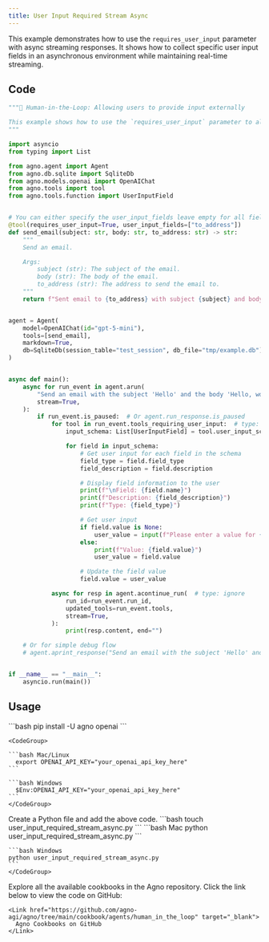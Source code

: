 ```yaml
---
title: User Input Required Stream Async
---
```


This example demonstrates how to use the `requires_user_input` parameter with async streaming responses. It shows how to collect specific user input fields in an asynchronous environment while maintaining real-time streaming.

## Code

```python user_input_required_stream_async.py
"""🤝 Human-in-the-Loop: Allowing users to provide input externally

This example shows how to use the `requires_user_input` parameter to allow users to provide input externally.
"""

import asyncio
from typing import List

from agno.agent import Agent
from agno.db.sqlite import SqliteDb
from agno.models.openai import OpenAIChat
from agno.tools import tool
from agno.tools.function import UserInputField


# You can either specify the user_input_fields leave empty for all fields to be provided by the user
@tool(requires_user_input=True, user_input_fields=["to_address"])
def send_email(subject: str, body: str, to_address: str) -> str:
    """
    Send an email.

    Args:
        subject (str): The subject of the email.
        body (str): The body of the email.
        to_address (str): The address to send the email to.
    """
    return f"Sent email to {to_address} with subject {subject} and body {body}"


agent = Agent(
    model=OpenAIChat(id="gpt-5-mini"),
    tools=[send_email],
    markdown=True,
    db=SqliteDb(session_table="test_session", db_file="tmp/example.db"),
)


async def main():
    async for run_event in agent.arun(
        "Send an email with the subject 'Hello' and the body 'Hello, world!'",
        stream=True,
    ):
        if run_event.is_paused:  # Or agent.run_response.is_paused
            for tool in run_event.tools_requiring_user_input:  # type: ignore
                input_schema: List[UserInputField] = tool.user_input_schema  # type: ignore

                for field in input_schema:
                    # Get user input for each field in the schema
                    field_type = field.field_type
                    field_description = field.description

                    # Display field information to the user
                    print(f"\nField: {field.name}")
                    print(f"Description: {field_description}")
                    print(f"Type: {field_type}")

                    # Get user input
                    if field.value is None:
                        user_value = input(f"Please enter a value for {field.name}: ")
                    else:
                        print(f"Value: {field.value}")
                        user_value = field.value

                    # Update the field value
                    field.value = user_value

            async for resp in agent.acontinue_run(  # type: ignore
                run_id=run_event.run_id,
                updated_tools=run_event.tools,
                stream=True,
            ):
                print(resp.content, end="")

    # Or for simple debug flow
    # agent.aprint_response("Send an email with the subject 'Hello' and the body 'Hello, world!'")


if __name__ == "__main__":
    asyncio.run(main())
```

## Usage

<Steps>
  <Snippet file="create-venv-step.mdx" />

  <Step title="Install libraries">
    ```bash
    pip install -U agno openai
    ```
  </Step>

  <Step title="Export your OpenAI API key">

    <CodeGroup>

    ```bash Mac/Linux
      export OPENAI_API_KEY="your_openai_api_key_here"
    ```

    ```bash Windows
      $Env:OPENAI_API_KEY="your_openai_api_key_here"
    ```
    </CodeGroup> 
  </Step>

  <Step title="Create a Python file">
    Create a Python file and add the above code.
    ```bash
    touch user_input_required_stream_async.py
    ```
  </Step>

  <Step title="Run Agent">
    <CodeGroup>
    ```bash Mac
    python user_input_required_stream_async.py
    ```
    
    ```bash Windows  
    python user_input_required_stream_async.py
    ```
    </CodeGroup>
  </Step>

  <Step title="Find All Cookbooks">
    Explore all the available cookbooks in the Agno repository. Click the link below to view the code on GitHub:

    <Link href="https://github.com/agno-agi/agno/tree/main/cookbook/agents/human_in_the_loop" target="_blank">
      Agno Cookbooks on GitHub
    </Link>
  </Step>
</Steps>